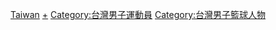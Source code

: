 [[Category:各国男子篮球运动员|Taiwan]]
[[Category:臺灣籃球運動員|+]]
[[Category:台灣男子運動員|Category:台灣男子運動員]]
[[Category:台灣男子籃球人物|Category:台灣男子籃球人物]]